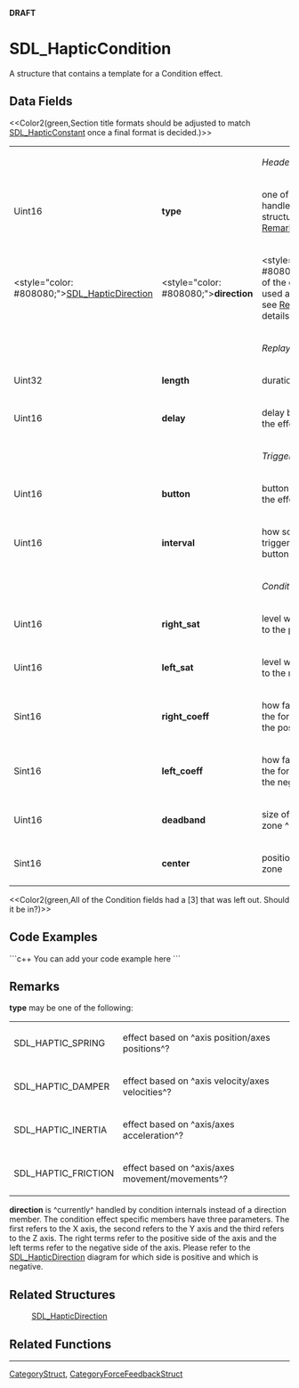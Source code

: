 <!-- pragma section-numbers off -->
<!-- pragma disable-camelcase -->
'''DRAFT'''

= SDL_HapticCondition =
A structure that contains a template for a Condition effect.


== Data Fields ==
<<Color2(green,Section title formats should be adjusted to match [[SDL_HapticConstant]] once a final format is decided.)>>

{|
|
|
|''Header''
|-
|Uint16
|'''type'''
|one of the effects handled by this structure; see [[#type|Remarks]] for details
|-
|<style="color: #808080;">[[SDL_HapticDirection]]
|<style="color: #808080;">'''direction'''
|<style="color: #808080;">direction of the effect - not used at the moment; see [[#direction|Remarks]] for details
|-
|
|
|''Replay''
|-
|Uint32
|'''length'''
|duration of the effect
|-
|Uint16
|'''delay'''
|delay before starting the effect
|-
|
|
|''Trigger''
|-
|Uint16
|'''button'''
|button that triggers the effect
|-
|Uint16
|'''interval'''
|how soon it can be triggered again after button
|-
|
|
|''Condition''
|-
|Uint16
|'''right_sat'''
|level when joystick is to the positive side
|-
|Uint16
|'''left_sat'''
|level when joystick is to the negative side
|-
|Sint16
|'''right_coeff'''
|how fast to increase the force towards the positive side
|-
|Sint16
|'''left_coeff'''
|how fast to increase the force towards the negative side
|-
|Uint16
|'''deadband'''
|size of the dead zone ^(units)?^
|-
|Sint16
|'''center'''
|position of the dead zone
|}
<<Color2(green,All of the Condition fields had a [3] that was left out. Should it be in?)>>

== Code Examples ==
```c++
You can add your code example here
```

== Remarks ==
<span id="type"></span>'''type''' may be one of the following:
{|
|SDL_HAPTIC_SPRING
|effect based on ^axis position/axes positions^?
|-
|SDL_HAPTIC_DAMPER
|effect based on ^axis velocity/axes velocities^?
|-
|SDL_HAPTIC_INERTIA
|effect based on ^axis/axes acceleration^?
|-
|SDL_HAPTIC_FRICTION
|effect based on ^axis/axes movement/movements^?
|}

<span id="direction"></span> '''direction''' is ^currently^ handled by condition internals instead of a direction member.  The condition effect specific members have three parameters. The first refers to the X axis, the second refers to the Y axis and the third refers to the Z axis. The right terms refer to the positive side of the axis and the left terms refer to the negative side of the axis. Please refer to the [[SDL_HapticDirection]] diagram for which side is positive and which is negative.

== Related Structures ==
:[[SDL_HapticDirection]]

== Related Functions ==

----
[[CategoryStruct]], [[CategoryForceFeedbackStruct]]
